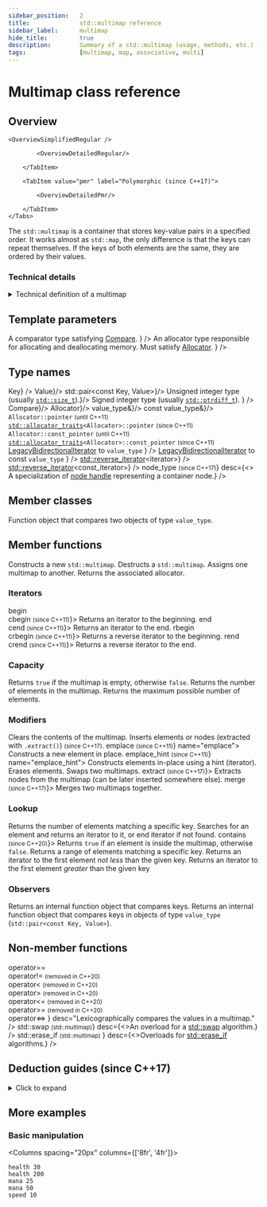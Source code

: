 ```yaml
---
sidebar_position:	2
title:				std::multimap reference
sidebar_label:		multimap
hide_title:			true
description:		Summary of a std::multimap (usage, methods, etc.) - C++ Language
tags:				[multimap, map, associative, multi]
---
```



<!------------------ Codes ----------------->

<!-- Further Examples -->

<!-- Overview -->

<!-- Deduction Guides -->

<NotFinished />

# Multimap class reference

## Overview

<Tabs>
<TabItem value="simplified" label="Simplified" default>

	<OverviewSimplifiedRegular />

</TabItem>
<TabItem value="detailed" label="Detailed">
	<Tabs>
		<TabItem value="regular" label="Regular" default>

			<OverviewDetailedRegular/>

		</TabItem>

		<TabItem value="pmr" label="Polymorphic (since C++17)">

			<OverviewDetailedPmr/>

		</TabItem>
	</Tabs>
</TabItem>
</Tabs>

The `std::multimap` is a container that stores key-value pairs in a specified order. It works almost as
`std::map`, the only difference is that the keys can repeat themselves. If the keys of both elements are the
same, they are ordered by their values.

### Technical details

<details>
<summary>Technical definition of a multimap</summary>
<div>

Multimap is an associative container that contains a sorted list of key-value pairs, while permitting multiple entries with the same key.

Sorting is done according to the comparison function `Compare`, applied to the keys. Search, insertion, and removal operations have logarithmic complexity.

The order of the key-value pairs whose keys compare equivalent is the order of insertion and does not change. <small>(since C++11)</small>

Everywhere the standard library uses the [`Compare`](/docs/named_req/Compare) requirements, equivalence is determined by using the equivalence relation as described on Compare.

In imprecise terms, two objects **a** and **b** are considered equivalent if neither compares less than the other: `!comp(a, b) && !comp(b, a)`.

</div>
</details>

<ClassSummary name="multimap" namespaces="std" folder="multimap" headerName="map">


## Template parameters

<SymbolTable noTraits>
	<Symbol name="Key"		desc="The type of the stored keys."/>
	<Symbol name="Value" 		desc="The type of the stored values."/>
	<Symbol
			name="Compare"
			desc={<>
				A comparator type satisfying <a href="/docs/named_req/Compare">Compare</a>.
			</>}
		/>
	<Symbol
			name="Allocator"
			desc={<>
					An allocator type responsible for allocating and deallocating memory.
					Must satisfy <a href="/docs/named_req/Allocator">Allocator</a>.
				</>}
		/>
</SymbolTable>

## Type names

<SymbolTable>
	<Symbol pub name="key_type"				desc={<code>Key</code>} />
	<Symbol pub name="mapped_type" 		desc={<code>Value</code>}/>
	<Symbol pub name="value_type"			desc={<code>std::pair&lt;const Key, Value&gt;</code>}/>
	<Symbol pub name="size_type"			desc={<>Unsigned integer type (usually <code><a href="#">std::size_t</a></code>).</>}/>
	<Symbol pub
			name="difference_type"
			desc={<>
					Signed integer type (usually <code><a href="#">std::ptrdiff_t</a></code>).
			</>}
		/>
	<Symbol pub name="key_compare"				desc={<code>Compare</code>}/>
	<Symbol pub name="allocator_type" 				desc={<code>Allocator</code>}/>
	<Symbol pub name="reference"			desc={<code>value_type&</code>}/>
	<Symbol pub name="const_reference"				desc={<code>const value_type&</code>}/>
	<Symbol pub name="pointer">
		<code>Allocator::pointer</code> <small>(until C++11)</small>
		<br/>
		<code><a href="#">std::allocator_traits</a>&lt;Allocator&gt;::pointer</code> <small>(since C++11)</small>
	</Symbol>
	<Symbol pub name="const_pointer">
		<code>Allocator::const_pointer</code> <small>(until C++11)</small>
		<br/>
		<code><a href="#">std::allocator_traits</a>&lt;Allocator&gt;::const_pointer</code> <small>(since C++11)</small>
	</Symbol>
	<Symbol pub
			name="iterator"
			desc={<>
					<a href="/docs/named_req/LegacyBidirectionalIterator">LegacyBidirectionalIterator</a> to <code>value_type</code>
				</>}
		/>
	<Symbol pub
			name="const_iterator"
			desc={<>
					<a href="/docs/named_req/LegacyBidirectionalIterator">LegacyBidirectionalIterator</a> to const <code>value_type</code>
				</>}
		/>
	<Symbol pub
			name="reverse_iterator"
			desc={<code><a href="#">std::reverse_iterator</a>&lt;iterator&gt;</code>}
		/>
	<Symbol pub
			name="const_reverse_iterator"
			desc={<code><a href="#">std::reverse_iterator</a>&lt;const_iterator&gt;</code>}
		/>
	<Symbol pub
			name={<>node_type <small>(since C++17)</small></>}
			desc={<>
					A specialization of <a href="">node handle</a> representing a container node.</>}
		/>
</SymbolTable>

## Member classes

<SymbolTable>
	<Symbol pub autoLink name="value_compare">
		Function object that compares two objects of type <code>value_type</code>.
	</Symbol>
</SymbolTable>

## Member functions

<SymbolTable>
	<Symbol pub autoLink linkName="constructor" name="(constructor)">
		Constructs a new <code>std::multimap</code>.
	</Symbol>
	<Symbol pub autoLink linkName="destructor" name="(destructor)">
		Destructs a <code>std::multimap</code>.
	</Symbol>
	<Symbol pub autoLink linkName="operator=" name="operator=">
		Assigns one multimap to another.
	</Symbol>
	<Symbol pub autoLink linkName="get_allocator" name="get_allocator">
		Returns the associated allocator.
	</Symbol>

</SymbolTable>

### Iterators

<SymbolTable>
	<Symbol pub autoLink linkName="begin" name={<>begin<br/>cbegin <small>(since C++11)</small></>}>
		Returns an iterator to the beginning.
	</Symbol>
	<Symbol pub autoLink linkName="end" name={<>end<br/>cend <small>(since C++11)</small></>}>
		Returns an iterator to the end.
	</Symbol>
	<Symbol pub autoLink linkName="crbegin" name={<>rbegin<br/>crbegin <small>(since C++11)</small></>}>
		Returns a reverse iterator to the beginning.
	</Symbol>
	<Symbol pub autoLink linkName="crend" name={<>rend<br/>crend <small>(since C++11)</small></>}>
		Returns a reverse iterator to the end.
	</Symbol>
</SymbolTable>

### Capacity

<SymbolTable>
	<Symbol pub autoLink linkName="empty" name="empty">
		Returns <code>true</code> if the multimap is empty, otherwise <code>false</code>.
	</Symbol>
	<Symbol pub autoLink linkName="size" name="size">
		Returns the number of elements in the multimap.
	</Symbol>
	<Symbol pub autoLink linkName="max_size" name="max_size">
		Returns the maximum possible number of elements.
	</Symbol>
</SymbolTable>

### Modifiers

<SymbolTable>
	<Symbol pub autoLink linkName="clear" name="clear">
		Clears the contents of the multimap.
	</Symbol>
	<Symbol pub autoLink linkName="insert" name="insert">
		Inserts elements or nodes (extracted with <code>.extract()</code>) <small>(since C++17)</small>.
	</Symbol>
	<Symbol pub autoLink linkName={<>emplace <small>(since C++11)</small></>} name="emplace">
		Constructs a new element in place.
	</Symbol>
	<Symbol pub autoLink linkName={<>emplace_hint <small>(since C++11)</small></>} name="emplace_hint">
		Constructs elements in-place using a hint (iterator).
	</Symbol>
	<Symbol pub autoLink linkName="erase" name="erase">
		Erases elements.
	</Symbol>
	<Symbol pub autoLink linkName="swap" name="swap">
		Swaps two multimaps.
	</Symbol>
	<Symbol pub autoLink linkName="extract" name={<>extract <small>(since C++17)</small></>}>
		Extracts nodes from the multimap (can be later inserted somewhere else).
	</Symbol>
	<Symbol pub autoLink linkName="merge" name={<>merge <small>(since C++17)</small></>}>
		Merges two multimaps together.
	</Symbol>
</SymbolTable>

### Lookup

<SymbolTable>
	<Symbol pub autoLink linkName="count" name="count">
		Returns the number of elements matching a specific key.
	</Symbol>
	<Symbol pub autoLink linkName="find" name="find">
		Searches for an element and returns an iterator to it, or end iterator if not found.
	</Symbol>
	<Symbol pub autoLink linkName="contains" name={<>contains <small>(since C++20)</small></>}>
		Returns <code>true</code> if an element is inside the multimap, otherwise <code>false</code>.
	</Symbol>
	<Symbol pub autoLink linkName="equal_range" name="equal_range">
		Returns a range of elements matching a specific key.
	</Symbol>
	<Symbol pub autoLink linkName="lower_bound" name="lower_bound">
		Returns an iterator to the first element <i>not less</i> than the given key.
	</Symbol>
	<Symbol pub autoLink linkName="upper_bound" name="upper_bound">
		Returns an iterator to the first element <i>greater</i> than the given key
	</Symbol>
</SymbolTable>

### Observers

<SymbolTable>
	<Symbol pub autoLink linkName="Key_comp" name="key_comp">
		Returns an internal function object that compares keys.
	</Symbol>
	<Symbol pub autoLink linkName="value_comp" name="value_comp">
		Returns an internal function object that compares keys in objects of type <code>value_type</code> (<code>std::pair&lt;const Key, Value&gt;</code>).
	</Symbol>
</SymbolTable>

## Non-member functions

<SymbolTable noTraits>
	<Symbol name={<>
				operator==<br/>
				operator!= <small>(removed in C++20)</small><br/>
				operator&lt; <small>(removed in C++20)</small><br/>
				operator&gt; <small>(removed in C++20)</small><br/>
				operator&lt;= <small>(removed in C++20)</small><br/>
				operator&gt;= <small>(removed in C++20)</small><br/>
				operator&lt;=&gt;
			</>}
			desc="Lexicographically compares the values in a multimap."
		/>
	<Symbol name={<>std::swap <small>(std::multimap)</small></>}
			desc={<>An overload for a <a href="#">std::swap</a> algorithm.</>}
		/>
	<Symbol name={<>
				std::erase_if <small>(std::multimap)</small>
			</>}
			desc={<>Overloads for <a href="#">std::erase_if</a> algorithms.</>}
		/>
</SymbolTable>

</ClassSummary>

## Deduction guides (since C++17)
<details>
<summary>Click to expand</summary>
<div>
	<DeductionGuides />
</div>
</details>

## More examples

### Basic manipulation

<Columns spacing="20px" columns={['8fr', '4fr']}>
<div>

<CustomCodeBlock withTitle>
	<FurtherExampleCreateInsertPrint />
</CustomCodeBlock>

</div>
<div>

```plaintext title="Result"
health 30
health 200
mana 25
mana 50
speed 10
```
</div>
</Columns>
